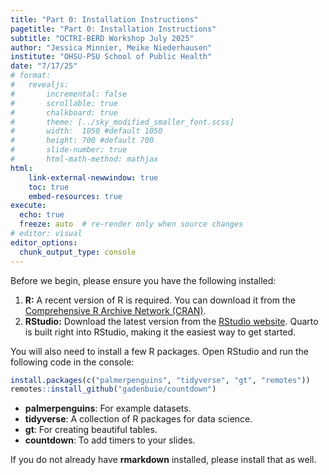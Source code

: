 ```yaml
---
title: "Part 0: Installation Instructions"
pagetitle: "Part 0: Installation Instructions"
subtitle: "OCTRI-BERD Workshop July 2025"
author: "Jessica Minnier, Meike Niederhausen"
institute: "OHSU-PSU School of Public Health"
date: "7/17/25"
# format: 
#   revealjs:
#       incremental: false
#       scrollable: true
#       chalkboard: true
#       theme: [../sky_modified_smaller_font.scss]
#       width:  1050 #default 1050
#       height: 700 #default 700
#       slide-number: true
#       html-math-method: mathjax
html:
    link-external-newwindow: true
    toc: true
    embed-resources: true
execute:
  echo: true
  freeze: auto  # re-render only when source changes
# editor: visual
editor_options: 
  chunk_output_type: console
---
```



Before we begin, please ensure you have the following installed:

1.  **R:** A recent version of R is required. You can download it from the [Comprehensive R Archive Network (CRAN)](https://cran.r-project.org/).
2.  **RStudio:** Download the latest version from the [RStudio website](https://posit.co/download/rstudio-desktop/). Quarto is built right into RStudio, making it the easiest way to get started.

You will also need to install a few R packages. Open RStudio and run the following code in the console:

```r
install.packages(c("palmerpenguins", "tidyverse", "gt", "remotes"))
remotes::install_github("gadenbuie/countdown")
```

- **palmerpenguins**: For example datasets.
- **tidyverse**: A collection of R packages for data science.
- **gt**: For creating beautiful tables.
- **countdown**: To add timers to your slides.

If you do not already have **rmarkdown** installed, please install that as well.

